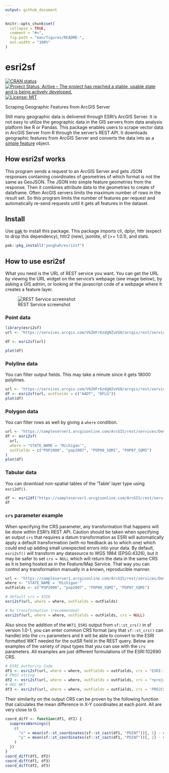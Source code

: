 ```yaml
---
output: github_document
---
```


<!-- README.md is generated from README.Rmd. Please edit that file -->

```r
knitr::opts_chunk$set(
  collapse = TRUE,
  comment = "#>",
  fig.path = "man/figures/README-",
  out.width = "100%"
)
```

# esri2sf

<!-- badges: start -->
[![CRAN status](https://www.r-pkg.org/badges/version/esri2sf)](https://CRAN.R-project.org/package=esri2sf)
[![Project Status: Active – The project has reached a stable, usable state and is being actively developed.](https://www.repostatus.org/badges/latest/active.svg)](https://www.repostatus.org/#active)
[![License: MIT](https://img.shields.io/badge/License-MIT-yellow.svg)](https://opensource.org/licenses/MIT)
<!-- badges: end -->

Scraping Geographic Features from ArcGIS Server

Still many geographic data is delivered through ESRI's ArcGIS Server. 
It is not easy to utilize the geographic data in the GIS servers from data analysis platform like R or Pandas. This package enables users to scrape vector data in ArcGIS Server from R through the server's REST API. It downloads geographic features from ArcGIS Server and converts the data into as a [simple feature](https://cran.r-project.org/web/packages/sf/vignettes/sf1.html) object.

## How esri2sf works

This program sends a request to an ArcGIS Server and gets JSON responses containing coordinates of geometries of which format is not the same as GeoJSON. The JSON into simple feature geometries from the response. Then it combines attribute data to the geometries to create sf dataframe. Often ArcGIS servers limits the maximum number of rows in the result set. So this program limits the number of features per request and automatically re-send requests until it gets all features in the dataset. 

## Install

Use [pak](https://pak.r-lib.org/) to install this package. This package imports cli, dplyr, httr (expect to drop this dependency), httr2 (new), jsonlite, sf (>= 1.0.1), and stats.

```r
pak::pkg_install("yonghah/esri2sf")
```

## How to use esri2sf

What you need is the URL of REST service you want. You can get the URL by viewing the URL widget on the service's webpage (see image below), by asking a GIS admin, or looking at the javascript code of a webpage where it creates a feature layer.

![REST Service screenshot](inst/www/images/rest-service-ss.png)

### Point data

```r
library(esri2sf)
url <- "https://services.arcgis.com/V6ZHFr6zdgNZuVG0/arcgis/rest/services/Landscape_Trees/FeatureServer/0"

df <- esri2sf(url)

plot(df)
```
<!-- ![point plot](https://user-images.githubusercontent.com/3218468/29668766-544723a2-88af-11e7-8852-e8f7d21ffd5b.png) -->


### Polyline data

You can filter output fields. This may take a minute since it gets 18000 polylines. 

```r
url <- "https://services.arcgis.com/V6ZHFr6zdgNZuVG0/arcgis/rest/services/Florida_Annual_Average_Daily_Traffic/FeatureServer/0"
df <- esri2sf(url, outFields = c("AADT", "DFLG"))
plot(df)
```
<!-- ![line plot](https://user-images.githubusercontent.com/3218468/29668781-5dc1f4de-88af-11e7-8680-4d2ad648e04f.png) -->

### Polygon data

You can filter rows as well by giving a `where` condition.

```r
url <- "https://sampleserver1.arcgisonline.com/ArcGIS/rest/services/Demographics/ESRI_Census_USA/MapServer/3"
df <- esri2sf(
  url,
  where = "STATE_NAME = 'Michigan'",
  outFields = c("POP2000", "pop2007", "POP00_SQMI", "POP07_SQMI")
)
plot(df)
```

<!-- ![polygon plot](https://user-images.githubusercontent.com/3218468/29668791-63e66976-88af-11e7-9f6c-5d95bac4a69e.png) -->

### Tabular data

You can download non-spatial tables of the 'Table' layer type using `esri2df()`.

```r
df <- esri2df("https://sampleserver1.arcgisonline.com/ArcGIS/rest/services/WaterTemplate/WaterDistributionInventoryReport/MapServer/5", objectIds = paste(1:50, collapse = ","))
df
```

### `crs` parameter example

When specifying the CRS parameter, any transformation that happens will be done within ESRI's REST API. Caution should be taken when specifying an output `crs` that requires a datum transformation as ESRI will automatically apply a default transformation (with no feedback as to which one) which could end up adding small unexpected errors into your data. By default, `esri2sf()` will transform any datasource to WGS 1984 (EPSG:4326), but it may be safer to set `crs = NULL` which will return the data in the same CRS as it is being hosted as in the Feature/Map Service. That way you can control any transformation manually in a known, reproducible manner. 

```r
url <- "https://sampleserver1.arcgisonline.com/ArcGIS/rest/services/Demographics/ESRI_Census_USA/MapServer/3"
where <- "STATE_NAME = 'Michigan'"
outFields <- c("POP2000", "pop2007", "POP00_SQMI", "POP07_SQMI")

# default crs = 4326
esri2sf(url, where = where, outFields = outFields)

# No transformation (recommended)
esri2sf(url, where = where, outFields = outFields, crs = NULL)
```

Also since the addition of the `WKT1_ESRI` output from `sf::st_crs()` in sf version 1.0-1, you can enter common CRS format (any that `sf::st_crs()` can handle) into the `crs` parameters and it will be able to convert to the ESRI formatted WKT needed for the outSR field in the REST query. Below are examples of the variety of input types that you can use with the `crs` parameters. All examples are just different formulations of the ESRI:102690 CRS.

```r
# ESRI Authority Code
df1 <- esri2sf(url, where = where, outFields = outFields, crs = "ESRI:102690")
# PROJ string
df2 <- esri2sf(url, where = where, outFields = outFields, crs = "+proj=lcc +lat_1=42.1 +lat_2=43.66666666666666 +lat_0=41.5 +lon_0=-84.36666666666666 +x_0=4000000 +y_0=0 +datum=NAD83 +units=us-ft +no_defs")
# OGC WKT
df3 <- esri2sf(url, where = where, outFields = outFields, crs = 'PROJCS["NAD_1983_StatePlane_Michigan_South_FIPS_2113_Feet",GEOGCS["GCS_North_American_1983",DATUM["North_American_Datum_1983",SPHEROID["GRS_1980",6378137,298.257222101]],PRIMEM["Greenwich",0],UNIT["Degree",0.017453292519943295]],PROJECTION["Lambert_Conformal_Conic_2SP"],PARAMETER["False_Easting",13123333.33333333],PARAMETER["False_Northing",0],PARAMETER["Central_Meridian",-84.36666666666666],PARAMETER["Standard_Parallel_1",42.1],PARAMETER["Standard_Parallel_2",43.66666666666666],PARAMETER["Latitude_Of_Origin",41.5],UNIT["Foot_US",0.30480060960121924],AUTHORITY["EPSG","102690"]]')
```

Their similarity on the output CRS can be proven by the following function that calculates the mean difference in X-Y coordinates at each point. All are very close to 0.

```r
coord_diff <- function(df1, df2) {
  suppressWarnings({
    c(
      "x" = mean(sf::st_coordinates(sf::st_cast(df1, "POINT"))[, 1] - sf::st_coordinates(sf::st_cast(df2, "POINT"))[, 1]),
      "y" = mean(sf::st_coordinates(sf::st_cast(df1, "POINT"))[, 2] - sf::st_coordinates(sf::st_cast(df2, "POINT"))[, 2])
    )
  })
}
coord_diff(df1, df2)
coord_diff(df1, df3)
coord_diff(df2, df3)
```
